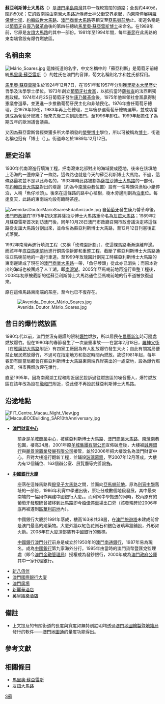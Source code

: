 {{Infobox Macau street
|streetname_zh = 蘇亞利斯博士大馬路
|streetname_pt = Avenida<br>Doutor Mário Soares
|image = MacauAvenidaDoutorMarioSoares1.jpg
|caption = 蘇亞利斯博士大馬路
|namedon = 1989年12月12日
|parish = 大堂區
|begin1 = [[南灣大馬路|南灣大馬路]]
|junction1 = 區華利前地
|junction2 = [[羅保博士街|羅保博士街]]
|junction3 = 南灣北巷
|junction4 = 南灣中巷
|junction5 = [[約翰四世大馬路|約翰四世大馬路]]
|junction6 = 友誼廣場
|junction7 = 南灣南巷
|junction8 = 澳門商業大馬路
|end1 = [[亞馬喇前地|亞馬喇前地]]
|length = 440
|minwidth = 約17
|maxwidth = 約52
|width = 約50
}}
'''蘇亞利斯博士大馬路'''（{{lang-pt|Avenida Doutor Mário Soares}}）是[[澳門半島|澳門半島]][[南灣_(澳門)|南灣]]其中一條較寬闊的道路；全長約440米，闊約50米{{noteTag|1=比較南灣的其他同類街道，諸如[[南灣大馬路|南灣大馬路]]（25米）、[[殷皇子大馬路|殷皇子大馬路]]（26米）、[[約翰四世大馬路|約翰四世大馬路]]（25米）、[[澳門商業大馬路|澳門商業大馬路]]（40米）等都較寬闊。}}；它的西南端由[[南灣大馬路|南灣大馬路]]近[[傅禮士神父街|傅禮士神父街]]交界處起，向東南伸展與[[羅保博士街|羅保博士街]]、[[約翰四世大馬路|約翰四世大馬路]]、[[澳門商業大馬路|澳門商業大馬路]]等相交至[[亞馬喇前地|亞馬喇前地]]止。街道名稱是以[[葡萄牙|葡萄牙]]自[[康乃馨革命|康乃馨革命]]後的第四任總統[[馬里奧·蘇亞雷斯|馬里奧·蘇亞雷斯]][[博士|博士]]來命名。在1989年前，它原是[[友誼大馬路|友誼大馬路]]的其中一部份。1981年至1994年間，每年[[春節|春節]]在此馬路的東南端曾設有爆竹燃放區。

==名稱由來==
[[File:Mário_Soares.jpg|thumb]]
{{main|馬里奧·蘇亞雷斯}}
這條街道的名字，中文名稱中的「蘇亞利斯」是葡萄牙前總統[[馬里奧·蘇亞雷斯|馬里奧·蘇亞雷斯]]（{{lang|pt|Mário Soares}}）的姓氏在澳門的音譯，葡文名稱則名字和姓氏都採用。

[[馬里奧·蘇亞雷斯|馬里奧·蘇亞雷斯]]生於1924年12月7日，在1951年和1957年分別獲[[里斯本大學|里斯本大學]]歷史哲學及法學學士學位。1973年創立[[葡萄牙社會黨|葡萄牙社會黨]]，以抵抗當時[[薩拉查|薩拉查]]的法西斯獨裁政權。1974年4月25日葡萄牙發生[[康乃馨革命|康乃馨革命]]後，1975年他率領社會黨贏得制憲議會選舉，並更進一步推動葡萄牙民主化和非殖民化。1976年擔任葡萄牙總理，至1978年卸任，1983年再上任總理，三年後參選葡萄牙總統選舉，並成功當選成為葡萄牙總統；後來先後三次到訪[[澳門|澳門]]{{refTag|name=澳門百科全書-蘇亞利斯博士大馬路}}，至1996年卸任。1999年起擔任了為期五年的歐洲議會議員。{{refTag|name=三位Soares}}

又因為蘇亞雷斯曾經榮獲多所大學頒發的[[榮譽博士|榮譽博士]]學位，所以可被稱為[[博士|博士]]，街道名稱也冠有「博士（{{lang|pt|Doutor}}）」{{refTag|name=為何博士滿天飛}}。街道命名於1989年12月12日{{refTag|name=1993街簿p77}}。

==歷史沿革==
1930年代南灣進行填海工程，把南灣東北部對出的海域變成陸地，後來在該填地上沿海的一邊修築了一條路，這條路也就是今天的蘇亞利斯博士大馬路。不過，這條路最初並不是以此命名的，1933年時此路被劃為[[薩拉沙博士大馬路|薩拉沙博士大馬路]]的一部份{{refTag|name=1993街簿p283}}。在[[約翰四世大馬路|約翰四世大馬路]]對出的堤邊（約為今[[南灣中巷|南灣中巷]]位置）設有一個埠頭供漁船小艇停泊，人稱「魚仔埗頭」{{refTag|name=澳門風物誌2-蘇亞利斯馬路風光}}{{refTag|name=澳門工商年鑑1}}{{refTag|name=澳門手冊1983}}。後來在這條路的路中心植樹，樹木旁邊則劃為[[泊車|泊車]]位。每逢夏天，此路的東南端均設有臨時茶座{{refTag|name=澳門風物誌2-蘇亞利斯馬路風光}}{{refTag|name=Macau Antigo}}。

[[File:AvenidasDoutorMarioSoaresEdaAmizade.jpg|thumb]]
自[[葡萄牙|葡萄牙]]發生康乃馨革命後，[[澳門市政廳|澳門市政廳]]在1975年初決定將薩拉沙博士大馬路重命名為[[友誼大馬路|友誼大馬路]]{{refTag|name=1993街簿p13}}；1989年2月蘇亞雷斯首次到訪澳門後{{refTag|name=澳門風物誌2-蘇亞利斯馬路風光}}，同年10月28日澳門市政廳召開市政會議決定將這條路從友誼大馬路分割出來，並命名為蘇亞利斯博士大馬路，至12月12日刊憲後正式落實{{refTag|name=1993街簿p77}}。

1992年南灣再進行填海工程（又稱「玫瑰園計劃」）{{refTag|name=南灣區的脫胎換骨}}，使這條馬路漸漸遠離岸邊。而該年年底[[亞馬喇前地|亞馬喇前地]]進行銅馬像拆卸和重整工程，截斷了蘇亞利斯博士大馬路通往亞馬喇前地的一邊行車道{{refTag|name=銅馬廣場整治工程順利料十一月完成}}。至1999年玫瑰園計劃完工時蘇亞利斯博士大馬路的東南邊建成了現在的[[澳門商業大馬路|澳門商業大馬路]]一帶，「魚仔埗頭」從此亦已消失；而原本對出的海域也被圍成了人工湖，即[[南灣湖_(澳門)|南灣湖]]{{refTag|name=澳門百科全書-南灣湖工程}}。2005年亞馬喇前地再進行重整工程後，2008年初原被截斷的從蘇亞利斯博士大馬路通往亞馬喇前地的行車道被恢復過來{{refTag|name=中銀大廈周邊道路明改行車方向}}。

原在這條馬路東南端的茶座，至今也已不復存在。

[[File:Avenida_Doutor_Mário_Soares.jpg|thumb]]

==昔日的爆竹燃放區==
1980年代以前，澳門並沒有嚴謹的限制[[爆竹|爆竹]]燃放，所以居民在[[農曆新年|農曆新年]]時可隨處燃放爆竹。但在1980年的春節發生了一次嚴重事故——在當年2月18日，[[羅神父街|羅神父街]]（在[[雅廉訪大馬路|雅廉訪大馬路]]附近）有四家工廠因為有人亂放爆竹發生大火{{refTag|name=當年今日}}；自此有關當局便禁止居民燃放爆竹，不過可在指定地方和指定時間內燃放。故從1981年起，每年春節有關當局都會在蘇亞利斯博士大馬路東南端靠岸突出的一處空地，設為爆竹燃放區，供市民燃放煙花爆竹。{{refTag|name=煙花爆竹檔}}

直至1995年，因為南灣湖工程和附近居民投訴過往燃放區的噪音擾人，爆竹燃放區在該年改為設在[[融和門|融和門]]附近，從此便不再設於蘇亞利斯博士大馬路。{{refTag|name=煙花爆竹檔}}{{refTag|name=放爆竹刺激興奮}}

==沿途地點==
[[File:FIT_Centre_Macau_Night_View.jpg|right]]
[[File:MacauBOCBuilding_SAR10thAnniversary.jpg|right]]
*'''[[澳門財富中心|澳門財富中心]]'''
:前身是[[羊城商業中心|羊城商業中心]]，被蘇亞利斯博士大馬路、[[澳門商業大馬路|澳門商業大馬路]]、[[南灣南巷|南灣南巷]]包圍，樓高24層。2001年原[[羊城集團有限公司|羊城集團有限公司]]宣佈破產後{{refTag|name=憲報20010307}}，大樓被[[誠興銀行|誠興銀行]]與[[麗景灣置業發展有限公司|麗景灣置業發展有限公司]]接管，並於2006年把大樓改名為澳門財富中心{{refTag|name=澳門財富中心昨舉行命名禮}}，且對大樓進行翻新工程，並鋪設[[玻璃幕牆|玻璃幕牆]]，至2007年12月落成{{refTag|name=財富中心呎租22元}}。大樓內有12個鋪位、163個辦公室、展覽廳等完善設施{{refTag|name=澳門財富中心}}。

*'''[[中國銀行大廈_(澳門)|中國銀行大廈]]'''
:座落在這條馬路與[[殷皇子大馬路|殷皇子大馬路]]之間，並面向[[亞馬喇前地|亞馬喇前地]]。原為[[利宵中學|利宵中學]]舊址的一部份，1986年利宵中學遷出後，原址分成數個地段發展，其中最東南端的一幅用作興建中國銀行大廈。{{refTag|name=澳門風物誌2-南灣友誼廣場素描}}。而利宵中學搬遷的同時，校內原有的葡萄牙[[發現碑|發現碑]]曾被移到此馬路即今[[栢佳停車場|栢佳停車場]]出口旁（該發現碑於2006年底再被遷到[[區華利前地|區華利前地]]內{{refTag|name=區華利前地重整美化完工}}）。

:中國銀行大廈於1991年落成，樓高163米共38層，在[[澳門旅遊塔|澳門旅遊塔]]未建成前曾是澳門最高的建築物。大廈外牆以紅色花崗石和銀色玻璃幕牆鋪設，外形如火箭{{refTag|name=澳門中銀大廈}}。2008年在大廈頂部裝有中國銀行的徽標。

:[[中國銀行澳門分行|中國銀行澳門分行]]前身是成立於1950年的[[澳門南通銀行|澳門南通銀行]]，1987年易為現名，成為[[中國銀行|中國銀行]]第九家海外分行。1995年由當時的澳門貨幣暨匯兌監理處（即今[[澳門金融管理局|澳門金融管理局]]）授權成為發鈔銀行，2000年成為[[澳門政府公庫|澳門政府公庫]]其中一家代理銀行。{{refTag|name=中銀澳門銀行簡介}}

*[[新八佰伴|新八佰伴]]
*[[澳門國際銀行大廈|澳門國際銀行大廈]]
*[[澳門廣場|澳門廣場]]
*[[新麗華酒店|新麗華酒店]]
*[[英皇娛樂酒店_(澳門)|英皇娛樂酒店]]

==備註==
<div class="references-small">
{{noteFoot}}
*上文提及的有關街道的長度與寬度如無特別註明均透過[[澳門地圖繪製暨地籍局|澳門地圖繪製暨地籍局]]發行的軟件——[https://web.archive.org/web/20090331212731/http://www.gis.gov.mo/GeoGuide/index.html 澳門地圖通]的量度功能得出。
</div>

==參考文獻==
<div class="references-small">
{{refFoot|refs=

<ref group="參" name="三位Soares">{{cite news|publisher=[[澳門日報|澳門日報]]
|date=2008-04-20
|title=(感受澳門) 三位Soares
|author=金國平
}}</ref>

<ref group="參" name="為何博士滿天飛">{{cite news|publisher=[[澳門日報|澳門日報]]
|date=2008-04-13
|title=(感受澳門) 為何“博士”滿天飛？
|author=金國平
}}</ref>。

<ref group="參" name="1993街簿p77">{{cite book
|title=《澳門市街道及其它地方名冊》
|edition=1993年版
|publisher=[[澳門市政廳|澳門市政廳]]
|chapter=(第一部份) 公共街道
|pages=第77頁
}}</ref>

<ref group="參" name="1993街簿p283">{{cite book
|title=《澳門市街道及其它地方名冊》
|edition=1993年版
|publisher=[[澳門市政廳|澳門市政廳]]
|chapter=(第六部份) 已不存在或被取消的街道及其它公共地方
|pages=第283頁
}}</ref>

<ref group="參" name="澳門工商年鑑1">{{cite book
|title=《澳門工商年鑑》第一回
|date=1953年
|publisher=[[大眾報|大眾報]]
|chapter=澳門市全圖
|chapterurl=http://memory.loc.gov/cgi-bin/map_item.pl?data=/home/www/data/gmd/gmd7/g7823/g7823m/ct000572.sid&style=gmd&itemLink=r?ammem/gmd:@field(NUMBER+@band(g7823m+ct000572))&title=Aomen+Shi+quan+tu.+
|access-date=2021-05-14
|archive-date=2020-08-14
|archive-url=https://web.archive.org/web/20200814011824/http://memory.loc.gov/cgi-bin/map_item.pl?data=%2Fhome%2Fwww%2Fdata%2Fgmd%2Fgmd7%2Fg7823%2Fg7823m%2Fct000572.sid&style=gmd&itemLink=r%3Fammem%2Fgmd%3A%40field%28NUMBER%20%40band%28g7823m%20ct000572%29%29&title=Aomen%20Shi%20quan%20tu.%20
|dead-url=no
}}</ref>

<ref group="參" name="澳門手冊1983">{{cite book|title=《澳門手冊-澳門日報創刊廿五周年紀念特刊》
|date=1983年
|publisher=澳門手冊出版委員會
|chapter=澳門風光圖片集：扒龍舟
}}</ref>

<ref group="參" name="Macau Antigo">{{Youtube|j5nzHJYKRZg|Macau Antigo|m=1|s=56}}至1分59秒</ref>

<ref group="參" name="1993街簿p13">{{cite book
|title=《澳門市街道及其它地方名冊》|edition=1993年版
|publisher=[[澳門市政廳|澳門市政廳]]
|chapter=(第一部份) 公共街道
|pages=第13頁
}}</ref>

<ref group="參" name="南灣區的脫胎換骨">{{cite news|publisher=[[市民日報|市民日報]]
|date=2008-12-01
|title=(大炮台下) 南灣區的脫胎換骨
|author=文戈
}}</ref>

<ref group="參" name="銅馬廣場整治工程順利料十一月完成">{{cite news|publisher=[[澳門日報|澳門日報]]
|date=1993-07-30
|title=銅馬廣場整治工程順利料十一月完成
}}</ref>

<ref group="參" name="澳門百科全書-南灣湖工程">{{cite book|title=《澳門百科全書》|url=http://www.macaudata.com/macauweb/Encyclopedia/index.html|editor=吳志良、楊允中|date=1999年11月|publisher=[[澳門基金會|澳門基金會]]|isbn=972-658-078-1|chapter=南灣湖工程|chapterurl=http://www.macaudata.com/macauweb/Encyclopedia/html/26705.htm|deadurl=yes|archiveurl=https://web.archive.org/web/20080411140924/http://www.macaudata.com/macauweb/Encyclopedia/index.html|archivedate=2008-04-11|access-date=2009-04-04}}</ref>

<ref group="參" name="中銀大廈周邊道路明改行車方向">{{cite news|publisher=[[澳門日報|澳門日報]]
|date=2008-01-03
|title=中銀大廈周邊道路明改行車方向
}}</ref>

<ref name="當年今日">{{cite episode|network=[[亞洲電視|亞洲電視]]
|station=[[本港台|本港台]]
|series=《當年今日》
|airdate=2010年2月18日 17:55(UTC+8)
|title=澳門連環大火
}}</ref>

<ref group="參" name="煙花爆竹檔">{{cite news|publisher=[[市民日報|市民日報]]
|date=2005-02-22
|title=(自由五人行) 煙花爆竹檔
|author=襄父
}}</ref>

<ref group="參" name="放爆竹刺激興奮">{{cite news|publisher=[[市民日報|市民日報]]
|date=2007-02-28
|title=(大炮台下) 放爆竹刺激興奮
|author=文戈
}}</ref>

<ref group="參" name="憲報20010307">{{cite journal
|journal=澳門特別行政區公報
|date=2001-03-07
|issue=2001年第10期第二組
|title=政府機關通告及公告
|url=http://bo.io.gov.mo/bo/ii/2001/10/avisosoficiais_cn.asp#tjb
|publisher=[[澳門印務局|澳門印務局]]
|access-date=2009-04-04
|archive-date=2020-08-14
|archive-url=https://web.archive.org/web/20200814011809/https://bo.io.gov.mo/bo/ii/2001/10/avisosoficiais_cn.asp#tjb
|dead-url=no
}}</ref>

<ref group="參" name="澳門財富中心昨舉行命名禮">{{cite news|publisher=[[大眾報|大眾報]]
|date=2006-02-14
|title=澳門財富中心昨舉行命名禮
}}</ref>

<ref group="參" name="財富中心呎租22元">{{cite news|publisher=[[澳門日報|澳門日報]]
|date=2007-11-15
|title=財富中心呎租22元
}}</ref>

<ref group="參" name="澳門財富中心">{{cite web|title=澳門財富中心|url=http://www.fit-macau.com/|publisher=麗景灣置業發展有限公司|accessdate=2009-04-03|deadurl=yes|archiveurl=https://web.archive.org/web/20081207062016/http://www.fit-macau.com/|archivedate=2008-12-07}}</ref>

<ref group="參" name="澳門風物誌2-南灣友誼廣場素描">{{cite book
|title=《澳門風物誌》續篇
|url=http://www.macaudata.com/Macauweb/macauserial/amfwz
|author=唐思
|date=1999年11月
|series=澳門文學叢書
|publisher=中國文聯出版社
|isbn=7-5059-3503-8
|chapter=南灣友誼廣場素描
|chapterurl=http://www.macaudata.com/Macauweb/macauserial/amfwz/html/054.htm
|access-date=2009-04-04
|archive-date=2009-04-05
|archive-url=https://web.archive.org/web/20090405163551/http://www.macaudata.com/Macauweb/macauserial/amfwz/
|dead-url=no
}}</ref>

<ref group="參" name="區華利前地重整美化完工">{{cite news|publisher=[[澳門日報|澳門日報]]
|date=2007-03-12
|title=區華利前地重整美化完工 休憩區煥然一新為居民提供更好活動環境
}}</ref>

<ref group="參" name="澳門中銀大廈">{{cite web|publisher=中國銀行澳門分行|title=澳門中銀大廈|url=http://www.bocmacau.com/b5/aboutus/2d1_index.htm|accessdate=2009-04-03|deadurl=yes|archiveurl=https://web.archive.org/web/20010222060056/http://www.bocmacau.com/b5/aboutus/2d1_index.htm|archivedate=2001-02-22}}</ref>

<ref group="參" name="中銀澳門銀行簡介">{{cite web|publisher=中國銀行澳門分行|title=銀行簡介|url=http://www.bocmacau.com/b5/aboutus/2a2_1_index.htm|accessdate=2009-04-03|deadurl=yes|archiveurl=https://web.archive.org/web/20090521103403/http://www.bocmacau.com/b5/aboutus/2a2_1_index.htm|archivedate=2009-05-21}}</ref>

<ref name="澳門百科全書-蘇亞利斯博士大馬路">{{cite book|title=《澳門百科全書》|url=http://www.macaudata.com/macauweb/Encyclopedia/index.html|editor=吳志良、楊允中|date=1999年11月|publisher=[[澳門基金會|澳門基金會]]|isbn=972-658-078-1|chapter=蘇亞利斯博士大馬路|chapterurl=http://www.macaudata.com/macauweb/Encyclopedia/html/57304.htm|deadurl=yes|archiveurl=https://web.archive.org/web/20080411140924/http://www.macaudata.com/macauweb/Encyclopedia/index.html|archivedate=2008-04-11|access-date=2009-04-04}}</ref>

<ref name="澳門風物誌2-蘇亞利斯馬路風光">{{cite book
|title=《澳門風物誌》續篇
|url=http://www.macaudata.com/Macauweb/macauserial/amfwz
|author=唐思
|date=1999年11月
|series=澳門文學叢書
|publisher=中國文聯出版社
|isbn=7-5059-3503-8
|chapter=蘇亞利斯馬路風光
|chapterurl=http://www.macaudata.com/Macauweb/macauserial/amfwz/html/033.htm
|access-date=2009-04-04
|archive-date=2009-04-05
|archive-url=https://web.archive.org/web/20090405163551/http://www.macaudata.com/Macauweb/macauserial/amfwz/
|dead-url=no
}}</ref>

}}</div>

==相關條目==
*[[馬里奧·蘇亞雷斯|馬里奧·蘇亞雷斯]]
*[[友誼大馬路|友誼大馬路]]

{{coord|22|11|25.88|N|113|32|28.91|E|display=title}}

[[Category:殖民時代紀念葡萄牙的澳門街道|S蘇]]